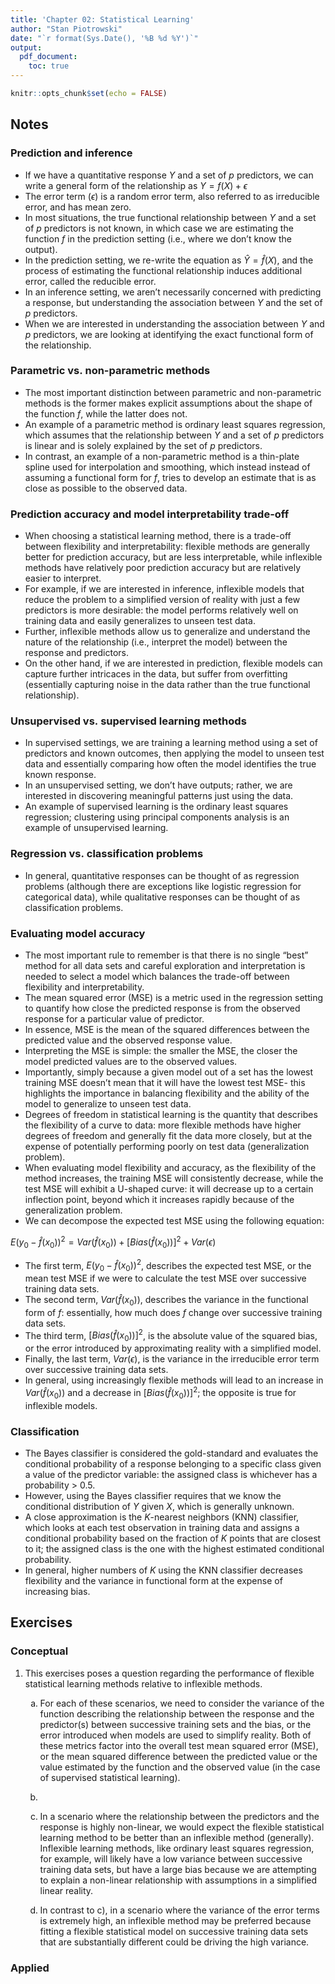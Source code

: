 ```yaml
---
title: 'Chapter 02: Statistical Learning'
author: "Stan Piotrowski"
date: "`r format(Sys.Date(), '%B %d %Y')`"
output:
  pdf_document:
    toc: true
---
```


```r
knitr::opts_chunk$set(echo = FALSE)
```

## Notes

### Prediction and inference 

* If we have a quantitative response $Y$ and a set of $p$ predictors, we can write a general form of the relationship as $Y = f(X) + \epsilon$
* The error term ($\epsilon$) is a random error term, also referred to as irreducible error, and has mean zero.
* In most situations, the true functional relationship between $Y$ and a set of $p$ predictors is not known, in which case we are estimating the function $f$ in the prediction setting (i.e., where we don't know the output).
* In the prediction setting, we re-write the equation as $\hat{Y} = \hat{f}(X)$, and the process of estimating the functional relationship induces additional error, called the reducible error.
* In an inference setting, we aren't necessarily concerned with predicting a response, but understanding the association between $Y$ and the set of $p$ predictors.
* When we are interested in understanding the association between $Y$ and $p$ predictors, we are looking at identifying the exact functional form of the relationship.

### Parametric vs. non-parametric methods

* The most important distinction between parametric and non-parametric methods is the former makes explicit assumptions about the shape of the function $f$, while the latter does not.
* An example of a parametric method is ordinary least squares regression, which assumes that the relationship between $Y$ and a set of $p$ predictors is linear and is solely explained by the set of $p$ predictors.
* In contrast, an example of a non-parametric method is a thin-plate spline used for interpolation and smoothing, which instead instead of assuming a functional form for $f$, tries to develop an estimate that is as close as possible to the observed data.

### Prediction accuracy and model interpretability trade-off

* When choosing a statistical learning method, there is a trade-off between flexibility and interpretability: flexible methods are generally better for prediction accuracy, but are less interpretable, while inflexible methods have relatively poor prediction accuracy but are relatively easier to interpret.
* For example, if we are interested in inference, inflexible models that reduce the problem to a simplified version of reality with just a few predictors is more desirable: the model performs relatively well on training data and easily generalizes to unseen test data.
* Further, inflexible methods allow us to generalize and understand the nature of the relationship (i.e., interpret the model) between the response and predictors.
* On the other hand, if we are interested in prediction, flexible models can capture further intricaces in the data, but suffer from overfitting (essentially capturing noise in the data rather than the true functional relationship).

### Unsupervised vs. supervised learning methods

* In supervised settings, we are training a learning method using a set of predictors and known outcomes, then applying the model to unseen test data and essentially comparing how often the model identifies the true known response.
* In an unsupervised setting, we don't have outputs; rather, we are interested in discovering meaningful patterns just using the data.
* An example of supervised learning is the ordinary least squares regression; clustering using principal components analysis is an example of unsupervised learning.

### Regression vs. classification problems

* In general, quantitative responses can be thought of as regression problems (although there are exceptions like logistic regression for categorical data), while qualitative responses can be thought of as classification problems.

### Evaluating model accuracy

* The most important rule to remember is that there is no single "best" method for all data sets and careful exploration and interpretation is needed to select a model which balances the trade-off between flexibility and interpretability.
* The mean squared error (MSE) is a metric used in the regression setting to quantify how close the predicted response is from the observed response for a particular value of predictor.  
* In essence, MSE is the mean of the squared differences between the predicted value and the observed response value.
* Interpreting the MSE is simple: the smaller the MSE, the closer the model predicted values are to the observed values.
* Importantly, simply because a given model out of a set has the lowest training MSE doesn't mean that it will have the lowest test MSE- this highlights the importance in balancing flexibility and the ability of the model to generalize to unseen test data.
* Degrees of freedom in statistical learning is the quantity that describes the flexibility of a curve to data: more flexible methods have higher degrees of freedom and generally fit the data more closely, but at the expense of potentially performing poorly on test data (generalization problem).
* When evaluating model flexibility and accuracy, as the flexibility of the method increases, the training MSE will consistently decrease, while the test MSE will exhibit a U-shaped curve: it will decrease up to a certain inflection point, beyond which it increases rapidly because of the generalization problem.
* We can decompose the expected test MSE using the following equation: 

$E(y_0 - \hat{f}(x_0))^2 = Var(\hat{f}(x_0)) + [Bias(\hat{f}(x_0))]^2 + Var(\epsilon)$

* The first term, $E(y_0 - \hat{f}(x_0))^2$, describes the expected test MSE, or the mean test MSE if we were to calculate the test MSE over successive training data sets.
* The second term, $Var(\hat{f}(x_0))$, describes the variance in the functional form of $f$: essentially, how much does $f$ change over successive training data sets.
* The third term, $[Bias(\hat{f}(x_0))]^2$, is the absolute value of the squared bias, or the error introduced by approximating reality with a simplified model.
* Finally, the last term, $Var(\epsilon)$, is the variance in the irreducible error term over successive training data sets.
* In general, using increasingly flexible methods will lead to an increase in $Var(\hat{f}(x_0))$ and a decrease in $[Bias(\hat{f}(x_0))]^2$; the opposite is true for inflexible models.

### Classification

* The Bayes classifier is considered the gold-standard and evaluates the conditional probability of a response belonging to a specific class given a value of the predictor variable: the assigned class is whichever has a probability > 0.5.
* However, using the Bayes classifier requires that we know the conditional distribution of $Y$ given $X$, which is generally unknown.
* A close approximation is the $K$-nearest neighbors (KNN) classifier, which looks at each test observation in training data and assigns a conditional probability based on the fraction of $K$ points that are closest to it; the assigned class is the one with the highest estimated conditional probability.
* In general, higher numbers of $K$ using the KNN classifier decreases flexibility and the variance in functional form at the expense of increasing bias.

## Exercises

### Conceptual

1) This exercises poses a question regarding the performance of flexible statistical learning methods relative to inflexible methods.

    a) For each of these scenarios, we need to consider the variance of the function describing the relationship between the response and the predictor(s) between successive training sets and the bias, or the error introduced when models are used to simplify reality.  Both of these metrics factor into the overall test mean squared error (MSE), or the mean squared difference between the predicted value or the value estimated by the function and the observed value (in the case of supervised statistical learning).   
    
    b) 
    
    c) In a scenario where the relationship between the predictors and the response is highly non-linear, we would expect the flexible statistical learning method to be better than an inflexible method (generally).  Inflexible learning methods, like ordinary least squares regression, for example, will likely have a low variance between successive training data sets, but have a large bias because we are attempting to explain a non-linear relationship with assumptions in a simplified linear reality. 
    
    d) In contrast to c), in a scenario where the variance of the error terms is extremely high, an inflexible method may be preferred because fitting a flexible statistical model on successive training data sets that are substantially different could be driving the high variance.  
    
  

### Applied